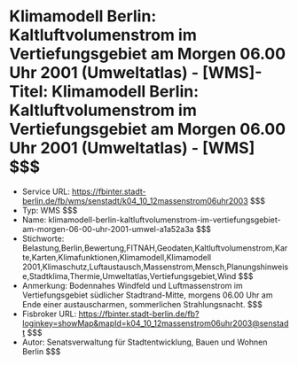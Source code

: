 # Klimamodell Berlin: Kaltluftvolumenstrom im Vertiefungsgebiet am Morgen 06.00 Uhr 2001 (Umweltatlas) - [WMS]- Titel: Klimamodell Berlin: Kaltluftvolumenstrom im Vertiefungsgebiet am Morgen 06.00 Uhr 2001 (Umweltatlas) - [WMS] $$$
- Service URL: https://fbinter.stadt-berlin.de/fb/wms/senstadt/k04_10_12massenstrom06uhr2003 $$$
- Typ: WMS $$$
- Name: klimamodell-berlin-kaltluftvolumenstrom-im-vertiefungsgebiet-am-morgen-06-00-uhr-2001-umwel-a1a52a3a $$$
- Stichworte: Belastung,Berlin,Bewertung,FITNAH,Geodaten,Kaltluftvolumenstrom,Karte,Karten,Klimafunktionen,Klimamodell,Klimamodell 2001,Klimaschutz,Luftaustausch,Massenstrom,Mensch,Planungshinweise,Stadtklima,Thermie,Umweltatlas,Vertiefungsgebiet,Wind $$$
- Anmerkung: Bodennahes Windfeld und Luftmassenstrom im Vertiefungsgebiet südlicher Stadtrand-Mitte, morgens 06.00 Uhr am Ende einer austauscharmen, sommerlichen Strahlungsnacht. $$$
- Fisbroker URL: https://fbinter.stadt-berlin.de/fb?loginkey=showMap&mapId=k04_10_12massenstrom06uhr2003@senstadt $$$
- Autor: Senatsverwaltung für Stadtentwicklung, Bauen und Wohnen Berlin $$$
